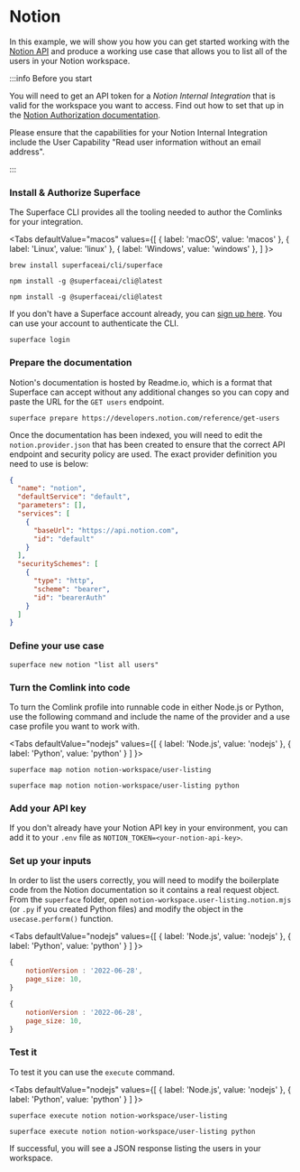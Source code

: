 
# Notion

In this example, we will show you how you can get started working with the [Notion API](https://developers.notion.com) and produce a working use case that allows you to list all of the users in your Notion workspace.

:::info Before you start

You will need to get an API token for a _Notion Internal Integration_ that is valid for the workspace you want to access. Find out how to set that up in the [Notion Authorization documentation](https://developers.notion.com/docs/authorization#making-api-requests-with-an-internal-integration).

Please ensure that the capabilities for your Notion Internal Integration include the User Capability "Read user information without an email address".

:::

<div class="count-steps-h3">

### Install & Authorize Superface

The Superface CLI provides all the tooling needed to author the Comlinks for your integration.

<Tabs
  defaultValue="macos"
  values={[
    { label: 'macOS', value: 'macos' },
    { label: 'Linux', value: 'linux' },
    { label: 'Windows', value: 'windows' },
  ]
}>

<TabItem value="macos">

```shell title="Install with Homebrew"
brew install superfaceai/cli/superface
```

</TabItem>
<TabItem value="linux">

```shell title="Install with NPM"
npm install -g @superfaceai/cli@latest
```

</TabItem>
<TabItem value="windows">

```shell title="Install with NPM"
npm install -g @superfaceai/cli@latest
```

</TabItem>
</Tabs>

If you don't have a Superface account already, you can [sign up here](https://superface.ai/create-account). You can use your account to authenticate the CLI.

```shell
superface login
```

### Prepare the documentation

Notion's documentation is hosted by Readme.io, which is a format that Superface can accept without any additional changes so you can copy and paste the URL for the `GET users` endpoint.

```shell
superface prepare https://developers.notion.com/reference/get-users
```

Once the documentation has been indexed, you will need to edit the `notion.provider.json` that has been created to ensure that the correct API endpoint and security policy are used. The exact provider definition you need to use is below:

```json title="notion.provider.json"
{
  "name": "notion",
  "defaultService": "default",
  "parameters": [],
  "services": [
    {
      "baseUrl": "https://api.notion.com",
      "id": "default"
    }
  ],
  "securitySchemes": [
    {
      "type": "http",
      "scheme": "bearer",
      "id": "bearerAuth"
    }
  ]
}
```

### Define your use case

```shell
superface new notion "list all users"
```

### Turn the Comlink into code

To turn the Comlink profile into runnable code in either Node.js or Python, use the following command and include the name of the provider and a use case profile you want to work with.

<Tabs
  defaultValue="nodejs"
  values={[
    { label: 'Node.js', value: 'nodejs' },
    { label: 'Python', value: 'python' }
  ]
}>

<TabItem value="nodejs">

```shell
superface map notion notion-workspace/user-listing
```

</TabItem>
<TabItem value="python">

```shell
superface map notion notion-workspace/user-listing python
```

</TabItem>
</Tabs>

### Add your API key

If you don't already have your Notion API key in your environment, you can add it to your `.env` file as `NOTION_TOKEN=<your-notion-api-key>`.

### Set up your inputs

In order to list the users correctly, you will need to modify the boilerplate code from the Notion documentation so it contains a real request object. From the `superface` folder, open `notion-workspace.user-listing.notion.mjs` (or `.py` if you created Python files) and modify the object in the `usecase.perform()` function.

<Tabs
  defaultValue="nodejs"
  values={[
    { label: 'Node.js', value: 'nodejs' },
    { label: 'Python', value: 'python' }
  ]
}>

<TabItem value="nodejs">

```js title="notion-workspace.user-listing.notion.mjs"
{
    notionVersion : '2022-06-28',
    page_size: 10,
}
```

</TabItem>
<TabItem value="python">

```js title="notion-workspace.user-listing.notion.py"
{
    notionVersion : '2022-06-28',
    page_size: 10,
}
```

</TabItem>
</Tabs>

### Test it

To test it you can use the `execute` command.

<Tabs
  defaultValue="nodejs"
  values={[
    { label: 'Node.js', value: 'nodejs' },
    { label: 'Python', value: 'python' }
  ]
}>

<TabItem value="nodejs">

```shell
superface execute notion notion-workspace/user-listing
```

</TabItem>
<TabItem value="python">

```shell
superface execute notion notion-workspace/user-listing python
```

</TabItem>
</Tabs>

If successful, you will see a JSON response listing the users in your workspace.

</div>
